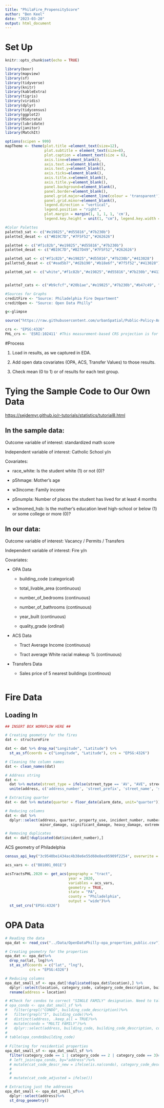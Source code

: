```yaml
---
title: "PhilaFire_PropensityScore"
author: "Ben Keel"
date: "2023-03-20"
output: html_document
---
```


# Set Up

```r
knitr::opts_chunk$set(echo = TRUE)

library(boxr)
library(mapview)
library(sf)
library(tidyverse)
library(knitr)
library(kableExtra)
library(tigris)
library(viridis)
library(dplyr)
library(tidycensus)
library(ggplot2)
library(RSocrata)
library(lubridate)
library(janitor)
library(MatchIt)

options(scipen = 999)
mapTheme <- theme(plot.title =element_text(size=12),
                  plot.subtitle = element_text(size=8),
                  plot.caption = element_text(size = 6),
                  axis.line=element_blank(),
                  axis.text.x=element_blank(),
                  axis.text.y=element_blank(),
                  axis.ticks=element_blank(),
                  axis.title.x=element_blank(),
                  axis.title.y=element_blank(),
                  panel.background=element_blank(),
                  panel.border=element_blank(),
                  panel.grid.major=element_line(colour = 'transparent'),
                  panel.grid.minor=element_blank(),
                  legend.direction = "vertical", 
                  legend.position = "right",
                  plot.margin = margin(1, 1, 1, 1, 'cm'),
                  legend.key.height = unit(1, "cm"), legend.key.width = unit(0.2, "cm"))

#Color Palettes
palette3_sat <- c("#e19825","#d55816","#7b230b")
palette3_desat <- c("#B19C7D","#7F5F52","#262626")

palette4 <- c("#f1c82b","#e19825","#d55816","#7b230b")
palette4_desat <- c("#B19C7D","#B27D49","#7F5F52","#262626")

palette5_sat <- c("#f1c82b","#e19825","#d55816","#7b230b","#413028")
pallette5_desat <- c("#ead5b7","#d2b190","#b18e6f","#7f5f52","#413028")

palette6_sat <- c("white","#f1c82b","#e19825","#d55816","#7b230b","#413028")


palette7_cats <- c("#b9cfcf","#20b1ae","#e19825","#7b230b","#b47c49", "#3f3128", "#8f8172")

#Sources for Graphs
creditFire <- "Source: Philadelphia Fire Department"
creditOpen <- "Source: Open Data Philly"

g<-glimpse

source("https://raw.githubusercontent.com/urbanSpatial/Public-Policy-Analytics-Landing/master/functions.r")

crs <- "EPSG:4326"
PHL_crs <- 'ESRI:102411' #This measurement-based CRS projection is for the West Coast

```

#Process

1. Load in results, as we captured in EDA.

2. Add open data covariates (OPA, ACS, Transfer Values) to those results.

3. Check mean (0 to 1) or of results for each test group. 

# Tying the Sample Code to Our Own Data

<https://sejdemyr.github.io/r-tutorials/statistics/tutorial8.html>

## In the sample data:

Outcome variable of interest: standardized math score

Independent variable of interest: Catholic School y/n

Covariates:

-   race_white: Is the student white (1) or not (0)?

-   p5hmage: Mother's age

-   w3income: Family income

-   p5numpla: Number of places the student has lived for at least 4 months

-   w3momed_hsb: Is the mother's education level high-school or below (1) or some college or more (0)?

## In our data:

Outcome variable of interest: Vacancy / Permits / Transfers

Independent variable of interest: Fire y/n

Covariates:

-   OPA Data

    -   building_code (categorical)
    
    -   total_livable_area (continuous)

    -   number_of_bedrooms (continuous)
    
    -   number_of_bathrooms (continuous)
    
    -   year_built (continuous)
    
    -   quality_grade (ordinal)

-   ACS Data

    -   Tract Average Income (continuous)
    
    -   Tract average White racial makeup % (continuous)
    
-   Transfers Data
    
    -   Sales price of 5 nearest buildings (continous)

```r



```

# Fire Data

## Loading In

```r

## INSERT BOX WORKFLOW HERE ##

```

```r
# Creating geometry for the fires
dat <- structureFire

dat <- dat %>% drop_na("Longitude", "Latitude") %>%
  st_as_sf(coords = c("Longitude", "Latitude"), crs = "EPSG:4326")

# Cleaning the column names
dat <- clean_names(dat)

# Address string
dat <-
  dat %>% mutate(street_type = ifelse(street_type == 'AV', "AVE", street_type)) %>% 
  unite(address, c('address_number', 'street_prefix', 'street_name', 'street_type'), sep = " ", remove = FALSE, na.rm=TRUE)

# Extracting quarter
dat <- dat %>% mutate(quarter = floor_date(alarm_date, unit="quarter"))

# Reducing columns
dat <- dat %>%
  dplyr::select(address, quarter, property_use, incident_number, number_of_exposures, incident_type, building_status, fire_spread, no_spread, code_description, geometry, alarm_date, cad_nature_code_description,
                minor_damage, significant_damage, heavy_damage, extreme_damage)

# Removing duplicates
dat <- dat[!duplicated(dat$incident_number),]

```

ACS geometry of Philadelphia

```r

census_api_key("3c9540be1434ac4b38e6e55d60e8ee95909f2254", overwrite = TRUE)

acs_vars <- c("B01001_001E")

acsTractsPHL.2020 <- get_acs(geography = "tract",
                             year = 2020, 
                             variables = acs_vars, 
                             geometry = TRUE, 
                             state = "PA", 
                             county = "Philadelphia", 
                             output = "wide")%>%
  st_set_crs("EPSG:4326")

```

# OPA Data

```r
# Reading the data
opa_dat <- read_csv("../Data/OpenDataPhilly-opa_properties_public.csv")

# Creating geometry for the properties
opa_dat <- opa_dat%>%
  drop_na(lat, lng)%>%
  st_as_sf(coords = c("lat", "lng"),
           crs = "EPSG:4326")
```

```r

# Reducing columns
opa_dat_small_sf <- opa_dat[!duplicated(opa_dat$location),] %>%
  dplyr::select(location, category_code, category_code_description, building_code, building_code_description, building_code_new, building_code_description_new, total_area, total_livable_area, owner_1, owner_2, market_value, market_value_date, mailing_street, number_of_bedrooms, number_of_bathrooms, number_stories, interior_condition, assessment_date, year_built, year_built_estimate, zoning, quality_grade)%>%
  rename(address = location)

# #Check for condos to correct "SINGLE FAMILY" designation. Need to talk this through: what's a useful separation? 2 story condos and 10 story condos are very different.
# opa_condo <- opa_dat_small_sf %>%
#   filter(grepl("CONDO", building_code_description))%>%
#   filter(grepl("5", building_code))%>%
#   distinct(address, .keep_all = TRUE)%>%
#   mutate(condo = "MULTI FAMILY")%>%
#   dplyr::select(address, building_code, building_code_description, condo)
# 
# table(opa_condo$building_code)
  
# Filtering for residential properties
opa_dat_small_sf <- opa_dat_small_sf %>% 
  filter(category_code == 1 | category_code == 2 | category_code == 3)#%>%
  # left_join(opa_condo, by="address")%>%
  # mutate(cat_code_descr_new = ifelse(is.na(condo), category_code_description, condo))
  # 
  # 
  # mutate(cat_code_adjusted = ifelse())

# Extracting just the addresses
opa_dat_small <- opa_dat_small_sf%>%
  dplyr::select(address)%>%
  st_drop_geometry()
```
